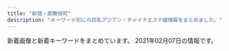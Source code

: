 ```yaml
---
title: "新宿・歌舞伎町"
description: "キーワード別にの巨乳アジアン・チャイナエステ嬢情報をまとめました。"
---
```


新着画像と新着キーワードをまとめています。
2021年02月07日の情報です。

<DmmAffiliateIns />
<KeywordTable
  shops={
    [
    {
        "url": "http://pure-resort.tyo.cm/",
        "img_links": [
            "http://pure-resort.tyo.cm/images/s_movie.png",
            "http://pure-resort.tyo.cm/images/line1.png",
            "http://pure-resort.tyo.cm/images/s_twitter.png",
            "http://pure-resort.tyo.cm/images/s_pick.png",
            "http://pure-resort.tyo.cm/photos/sites/79/2019/03/2019032513361053.jpg",
            "http://pure-resort.tyo.cm/photos/sites/79/2019/06/2019061515583771.jpg",
            "http://pure-resort.tyo.cm/images/news_bj3.png",
            "http://pure-resort.tyo.cm/photos/sites/79/2019/03/201903251336102.jpg",
            "http://pure-resort.tyo.cm/images/s_Staff.png",
            "http://pure-resort.tyo.cm/photos/sites/79/2019/08/2019082910403098.jpg",
            "http://pure-resort.tyo.cm/photos/sites/79/2019/02/2019021613425634.png",
            "http://pure-resort.tyo.cm/images/s_news.png",
            "http://pure-resort.tyo.cm/photos/sites/79/2020/01/2020012408381891.jpg",
            "http://pure-resort.tyo.cm/images/movie.jpg",
            "http://pure-resort.tyo.cm/photos/sites/79/2019/06/2019060310424416.jpg",
            "http://pure-resort.tyo.cm/images/s_face.png",
            "http://pure-resort.tyo.cm/images/s_Recruit.png",
            "http://pure-resort.tyo.cm/images/top.png",
            "http://pure-resort.tyo.cm/photos/sites/79/2019/03/2019032513361063.jpg",
            "http://pure-resort.tyo.cm/images/pure.png",
            "http://pure-resort.tyo.cm/images/s_Access.png",
            "http://pure-resort.tyo.cm/photos/sites/79/2018/12/2018120620512437.jpg",
            "http://pure-resort.tyo.cm/images/info_bj3.png",
            "http://pure-resort.tyo.cm/photos/sites/79/2018/12/2018120620510142.jpg",
            "http://pure-resort.tyo.cm/images/info_bj1.png",
            "http://pure-resort.tyo.cm/images/news_bj1.png",
            "http://pure-resort.tyo.cm/images/s_Room.png",
            "http://pure-resort.tyo.cm/photos/sites/79/2019/04/201904111031010.jpg",
            "http://pure-resort.tyo.cm/photos/sites/79/2019/03/2019032513361044.jpg",
            "http://pure-resort.tyo.cm/photos/sites/79/2019/02/2019021613471797.jpg",
            "http://pure-resort.tyo.cm/photos/sites/79/2019/01/2019011014121443.jpg",
            "http://pure-resort.tyo.cm/images/line.png",
            "http://pure-resort.tyo.cm/photos/sites/79/2019/10/2019100810264682.jpg",
            "http://pure-resort.tyo.cm/photos/sites/79/2018/12/2018120620515823.jpg",
            "http://pure-resort.tyo.cm/images/s_info.png",
            "http://pure-resort.tyo.cm/photos/sites/79/2018/12/2018120620533769.jpg",
            "http://pure-resort.tyo.cm/photos/sites/79/2019/05/2019052114301665.jpg",
            "http://pure-resort.tyo.cm/photos/sites/79/2020/02/2020020804143839.jpg",
            "http://pure-resort.tyo.cm/photos/sites/79/2020/01/2020013001414859.jpg",
            "http://pure-resort.tyo.cm/images/mobile.png",
            "http://pure-resort.tyo.cm/photos/sites/79/2019/11/2019110401242820.jpg"
        ],
        "name": "\u30d4\u30e5\u30a2\u30ea\u30be\u30fc\u30c8II",
        "keywords": {
            "85": 3,
            "92": 1,
            "E": 2,
            "96": 1,
            "88": 3,
            "98": 2,
            "94": 1,
            "84": 1,
            "C": 1,
            "90": 2,
            "F": 1,
            "D": 10,
            "89": 2,
            "86": 5
        },
        "station": "JR\u65b0\u5bbf\u99c5\u6771\u53e3"
    },
    {
        "name": "\u65b0\u5bbf\u6975\u4e0a\u30e1\u30f3\u30ba\u30a8\u30b9\u30c6",
        "url": "https://gokujo.iest.info/",
        "keywords": {
            "85": 42,
            "88": 26,
            "89": 65,
            "95": 34,
            "C": 56,
            "E": 149,
            "F": 107,
            "90": 66,
            "94": 61,
            "92": 18
        },
        "station": "JR\u65b0\u5bbf\u99c5",
        "img_links": [
            "https://gokujo.iest.info/images/sp_tit_info.jpg",
            "https://gokujo.iest.info/images/tit_pick.jpg",
            "https://gokujo.iest.info/photos/sites/3/2020/10/2020100614352927.jpg",
            "https://gokujo.iest.info/images/navbar-top.jpg",
            "https://gokujo.iest.info/images/side_mobile.jpg",
            "https://gokujo.iest.info/images/sp_tit_movie.jpg",
            "https://gokujo.iest.info/images/tit_face.jpg",
            "https://gokujo.iest.info/images/tit_link.jpg",
            "https://gokujo.iest.info/photos/sites/3/2020/10/2020100614352799.jpg",
            "https://gokujo.iest.info/photos/sites/3/2020/10/202010061435276.jpg",
            "https://gokujo.iest.info/images/room2_l.jpg",
            "https://gokujo.iest.info/images/sp_tit_link.jpg",
            "https://gokujo.iest.info/images/nav_link07.png",
            "https://gokujo.iest.info/images/nav_link08.png",
            "https://gokujo.iest.info/photos/sites/3/2020/10/2020100614352894.jpg",
            "https://gokujo.iest.info/images/sp_tit_twitter.jpg",
            "https://gokujo.iest.info/images/top.png",
            "https://gokujo.iest.info/photos/sites/3/2020/10/2020100614353025.jpg",
            "https://gokujo.iest.info/images/nav_link02.png",
            "https://gokujo.iest.info/images/room4_l.jpg",
            "https://gokujo.iest.info/photos/sites/3/2020/10/2020100614353293.jpg",
            "https://gokujo.iest.info/images/tit_staff.jpg",
            "https://gokujo.iest.info/images/nav_link04.png",
            "https://gokujo.iest.info/images/nav_link05.png",
            "https://gokujo.iest.info/photos/sites/3/2020/10/2020100614352922.jpg",
            "https://gokujo.iest.info/images/nav_link06.png",
            "https://gokujo.iest.info/photos/sites/3/2020/10/2020100614352832.jpg",
            "https://gokujo.iest.info/images/sp_tit_pick.jpg",
            "https://gokujo.iest.info/images/room3_l.jpg",
            "https://gokujo.iest.info/photos/sites/3/2020/10/2020100614353148.jpg",
            "https://gokujo.iest.info/photos/sites/3/2020/10/202010061435254.jpg",
            "https://gokujo.iest.info/images/nav_link01.png",
            "https://gokujo.iest.info/images/sp_tit_staff.jpg",
            "https://gokujo.iest.info/images/tit_info.jpg",
            "https://gokujo.iest.info/photos/sites/3/2020/10/2020100614352629.jpg",
            "https://gokujo.iest.info/images/nav_link03.png",
            "https://gokujo.iest.info/images/end.png",
            "https://gokujo.iest.info/images/sp_end.png",
            "https://gokujo.iest.info/images/tit_staff02.jpg",
            "https://gokujo.iest.info/photos/sites/3/2020/10/2020100614353044.jpg",
            "https://gokujo.iest.info/photos/sites/3/2020/10/2020100614353292.jpg",
            "https://gokujo.iest.info/images/room1_l.jpg",
            "https://gokujo.iest.info/photos/sites/3/2020/10/2020100614353122.jpg",
            "https://gokujo.iest.info/images/sp_tit_staff02.jpg"
        ]
    },
    {
        "keywords": {
            "D": 3,
            "86": 2
        },
        "img_links": [
            "http://ciretva.xyz/picture/room4.jpg",
            "http://ciretva.xyz/uploads/201021/1-201021155T02L.jpg",
            "http://ciretva.xyz/picture/pick.jpg",
            "http://ciretva.xyz/uploads/201021/1-201021155913C7.jpg",
            "http://ciretva.xyz/picture/room1.jpg",
            "http://ciretva.xyz/picture/room3.jpg",
            "http://ciretva.xyz/picture/face.jpg",
            "http://ciretva.xyz/uploads/201021/1-201021155Z4139.jpg",
            "http://ciretva.xyz/picture/s_staff.png",
            "http://ciretva.xyz/uploads/201021/1-201021155T9631.jpg",
            "http://ciretva.xyz/uploads/201021/1-201021155932238.jpg",
            "http://ciretva.xyz/picture/room2.jpg",
            "http://ciretva.xyz/uploads/201021/1-201021155925315.jpg",
            "http://ciretva.xyz/picture/top.jpg",
            "http://ciretva.xyz/picture/news.jpg",
            "http://ciretva.xyz/picture/face_bj1.png"
        ],
        "station": "\u897f\u6b66\u65b0\u5bbf\u99c5\u5317\u53e3",
        "url": "http://ciretva.xyz/",
        "name": "\u4f73\u7e01 \uff5e\u304b\u3048\u3093\uff5e"
    },
    {
        "url": "http://hi-msg.com/koyuki/",
        "name": "KOYUKI",
        "station": "JR\u65b0\u5bbf\u99c5\u6771\u53e3",
        "img_links": [
            "http://hi-msg.com/koyuki/img/t-3.png",
            "http://hi-msg.com/koyuki/img/english-t5.png",
            "http://hi-msg.com/koyuki/img/card.png",
            "http://hi-msg.com/koyuki/img/p-3-1.jpg",
            "http://hi-msg.com/koyuki/img/re.png",
            "http://hi-msg.com/koyuki/img/card-english.png",
            "http://hi-msg.com/koyuki/img/english-t6.png",
            "http://hi-msg.com/koyuki/img/p-4-1.jpg",
            "http://hi-msg.com/koyuki/img/english-t2.png",
            "http://hi-msg.com/koyuki/img/kanban4s.jpg",
            "http://hi-msg.com/koyuki/img/tel.png",
            "http://hi-msg.com/koyuki/img/p-7.jpg",
            "http://hi-msg.com/koyuki/img/p-3.jpg",
            "http://hi-msg.com/koyuki/img/t-2.png",
            "http://hi-msg.com/koyuki/img/p-2-1.jpg",
            "http://hi-msg.com/koyuki/img/p-6.jpg",
            "http://hi-msg.com/koyuki/img/tit.png",
            "http://hi-msg.com/koyuki/img/newstback.png",
            "http://hi-msg.com/koyuki/img/head.png",
            "http://hi-msg.com/koyuki/img/p-1.jpg",
            "http://hi-msg.com/koyuki/img/english-t3.png",
            "http://hi-msg.com/koyuki/img/p-6-1.jpg",
            "http://hi-msg.com/koyuki/img/p-11.jpg",
            "http://hi-msg.com/koyuki/img/p-2.jpg",
            "http://hi-msg.com/koyuki/img/p-0.jpg",
            "http://hi-msg.com/koyuki/img/p-5.jpg",
            "http://hi-msg.com/koyuki/img/t-1.png",
            "http://hi-msg.com/koyuki/img/p-7-1.jpg",
            "http://hi-msg.com/koyuki/img/botton.png",
            "http://hi-msg.com/koyuki/img/english-t4.png",
            "http://hi-msg.com/koyuki/img/kanban4.jpg",
            "http://hi-msg.com/koyuki/img/p-10.jpg",
            "http://hi-msg.com/koyuki/img/p-8-1.jpg",
            "http://hi-msg.com/koyuki/img/p-8.jpg",
            "http://hi-msg.com/koyuki/img/english-t1.png",
            "http://hi-msg.com/koyuki/img/p-9.jpg",
            "http://hi-msg.com/koyuki/img/p-4.jpg"
        ],
        "keywords": {
            "C": 8
        }
    },
    {
        "url": "http://sweety-est.tokyo/",
        "station": "JR\u65b0\u5bbf\u99c5\u897f\u53e3",
        "keywords": {
            "D": 2,
            "86": 14,
            "E": 8,
            "87": 2
        },
        "name": "sweet-\u30b9\u30a6\u30a3\u30fc\u30c8-",
        "img_links": [
            "http://sweety-est.tokyo/images/tit-sub5.jpg",
            "http://sweety-est.tokyo/images/tit-sub6.jpg",
            "http://sweety-est.tokyo/images/slider-img003.jpg",
            "http://sweety-est.tokyo/images/cg01.jpg",
            "http://sweety-est.tokyo/images/a5.jpg",
            "http://sweety-est.tokyo/images/a2.jpg",
            "http://sweety-est.tokyo/images/a1.jpg",
            "http://sweety-est.tokyo/images/a8.jpg",
            "http://sweety-est.tokyo/images/r3.jpg",
            "http://sweety-est.tokyo/images/m1.jpg",
            "http://sweety-est.tokyo/images/tit-sub4.jpg",
            "http://sweety-est.tokyo/images/a4.jpg",
            "http://sweety-est.tokyo/images/kan.jpg",
            "http://sweety-est.tokyo/images/r5.jpg",
            "http://sweety-est.tokyo/images/cg08.jpg",
            "http://sweety-est.tokyo/images/r4.jpg",
            "http://sweety-est.tokyo/images/tit-sub1.jpg",
            "http://sweety-est.tokyo/images/cg07.jpg",
            "http://sweety-est.tokyo/images/r1.jpg",
            "http://sweety-est.tokyo/images/qr.jpg",
            "http://sweety-est.tokyo/images/m2.jpg",
            "http://sweety-est.tokyo/images/r6.jpg",
            "http://sweety-est.tokyo/images/cg04.jpg",
            "http://sweety-est.tokyo/images/cg06.jpg",
            "http://sweety-est.tokyo/images/cg03.jpg",
            "http://sweety-est.tokyo/images/tit-sub2.jpg",
            "http://sweety-est.tokyo/images/r2.jpg",
            "http://sweety-est.tokyo/images/a3.jpg",
            "http://sweety-est.tokyo/images/m4.jpg",
            "http://sweety-est.tokyo/images/cg05.jpg",
            "http://sweety-est.tokyo/images/a7.jpg",
            "http://sweety-est.tokyo/images/b-tel.png",
            "http://sweety-est.tokyo/images/slider-img001.jpg",
            "http://sweety-est.tokyo/images/m3.jpg",
            "http://sweety-est.tokyo/images/tit-sub3.jpg",
            "http://sweety-est.tokyo/images/a6.jpg",
            "http://sweety-est.tokyo/images/slider-img002.jpg",
            "http://sweety-est.tokyo/images/sys.jpg",
            "http://sweety-est.tokyo/images/b-online.png",
            "http://sweety-est.tokyo/images/cg02.jpg",
            "http://sweety-est.tokyo/images/kan1.jpg",
            "http://sweety-est.tokyo/link/menlog.jpg"
        ]
    },
    {
        "url": "http://aroma-massage.red/",
        "station": "JR\u65b0\u5bbf\u99c5\u6771\u53e3",
        "keywords": {
            "D": 20,
            "E": 10
        },
        "img_links": [
            "http://aroma-massage.red/images/int.jpg",
            "http://aroma-massage.red/images/sta4.jpg",
            "http://aroma-massage.red/images/cg4.jpg",
            "http://aroma-massage.red/images/sta3.jpg",
            "http://aroma-massage.red/images/card.jpg",
            "http://aroma-massage.red/images/cg1.jpg",
            "http://aroma-massage.red/images/tm.png",
            "http://aroma-massage.red/images/kan.jpg",
            "http://aroma-massage.red/images/option.jpg",
            "http://aroma-massage.red/images/stal.jpg",
            "http://aroma-massage.red/images/sta2.jpg",
            "http://aroma-massage.red/images/sta6.jpg",
            "http://aroma-massage.red/images/toph.png",
            "http://aroma-massage.red/images/fbb.jpg",
            "http://aroma-massage.red/images/acb.jpg",
            "http://aroma-massage.red/images/cg3.jpg",
            "http://aroma-massage.red/images/cg6.jpg",
            "http://aroma-massage.red/images/sysl.jpg",
            "http://aroma-massage.red/images/cg2.jpg",
            "http://aroma-massage.red/images/nft.jpg",
            "http://aroma-massage.red/images/sta1.jpg",
            "http://aroma-massage.red/images/cg5.jpg",
            "http://aroma-massage.red/images/qr.jpg",
            "http://aroma-massage.red/images/sta5.jpg",
            "http://aroma-massage.red/images/creditcard.jpg",
            "http://aroma-massage.red/images/fbt.jpg"
        ],
        "name": "\u30c6\u30bb\u30e9-Tethera-"
    },
    {
        "keywords": {
            "C": 1
        },
        "name": "\u30af\u30ea\u30b9\u30bf\u30eb",
        "station": "JR\u65b0\u5bbf\u99c5\u6771\u53e3",
        "url": "http://crystal-est.net/",
        "img_links": [
            "http://crystal-est.net/uploads/crystal/2018/08/wechatimg49.jpeg",
            "http://crystal-est.net/uploads/crystal/2018/07/wechatimg26.jpeg",
            "http://ruby-es.com/uploads/rubyes/2017/02/img_info_04.png",
            "http://crystal-est.net/uploads/crystal/2017/03/r4.jpg",
            "http://crystal-est.net/uploads/crystal/2018/07/wechatimg30.jpeg",
            "http://crystal-est.net/uploads/crystal/2018/07/wechatimg31.jpeg",
            "http://crystal-est.net/uploads/crystal/2017/03/r2.jpg",
            "http://crystal-est.net/uploads/crystal/2017/03/btn_top_02.png",
            "http://crystal-est.net/uploads/crystal/2018/05/mayu1.jpeg",
            "http://crystal-est.net/uploads/crystal/2017/03/ruby6.png",
            "http://crystal-est.net/uploads/crystal/2017/03/subvisual_info.png",
            "http://ruby-es.com/uploads/rubyes/2017/02/img_info_05.png",
            "http://crystal-est.net/uploads/crystal/images/xing.png",
            "http://crystal-est.net/uploads/crystal/2017/03/bnr_side_032.png",
            "http://crystal-est.net/uploads/crystal/2017/03/btn_top_01.png",
            "http://crystal-est.net/uploads/crystal/images/p01.png",
            "http://crystal-est.net/uploads/crystal/2020/12/img_6830.jpg",
            "http://crystal-est.net/uploads/crystal/2017/03/treatment2.png",
            "http://ruby-es.com/uploads/rubyes/2017/02/img_info_06.png",
            "http://crystal-est.net/uploads/crystal/2020/12/img_6907.jpeg",
            "http://crystal-est.net/uploads/crystal/2018/08/wechatimg51.jpeg",
            "http://crystal-est.net/uploads/crystal/2017/03/subvisual_magazine1.png",
            "http://crystal-est.net/uploads/crystal/2017/04/web.png",
            "http://crystal-est.net/uploads/crystal/2017/03/r1.jpg",
            "http://crystal-est.net/uploads/crystal/2017/02/wifi.jpg",
            "http://crystal-est.net/uploads/crystal/2017/03/r3.jpg",
            "http://crystal-est.net/uploads/crystal/images/icon_flower.png",
            "http://crystal-est.net/uploads/crystal/2017/03/subvisual_enquete1.png",
            "http://crystal-est.net/uploads/crystal/2017/03/icon_flower.png",
            "http://crystal-est.net/uploads/crystal/2017/02/ameba.jpg",
            "http://ruby-es.com/uploads/rubyes/2017/02/img_info_02.png",
            "http://crystal-est.net/uploads/crystal/2018/07/wechatimg94.jpeg",
            "http://ruby-es.com/uploads/rubyes/2017/02/img_info_01.png",
            "http://crystal-est.net/uploads/crystal/2017/03/subvisual_reserve.png",
            "http://crystal-est.net/uploads/crystal/2017/04/bnr_side_01.png",
            "http://crystal-est.net/uploads/crystal/2017/04/leftmovie.png",
            "http://crystal-est.net/uploads/crystal/2020/12/img_6902.jpg",
            "http://crystal-est.net/uploads/crystal/2017/04/line2.png",
            "http://crystal-est.net/uploads/crystal/2017/03/subvisual_link.png",
            "http://crystal-est.net/uploads/crystal/2017/03/subvisual_qa.png",
            "http://crystal-est.net/uploads/crystal/images/no-photo.jpg",
            "http://crystal-est.net/uploads/crystal/2017/03/bnr_side_042.png",
            "http://crystal-est.net/uploads/crystal/2017/03/bnr_side_credit1.png",
            "http://crystal-est.net/uploads/crystal/images/subvisual_staff.png",
            "http://crystal-est.net/uploads/crystal/2017/03/subvisual_contact.png",
            "http://ruby-es.com/uploads/rubyes/2017/02/img_info_03.png",
            "http://crystal-est.net/uploads/crystal/2018/07/wechatimg125.jpeg",
            "http://crystal-est.net/uploads/crystal/2020/11/tel.jpg",
            "http://crystal-est.net/uploads/crystal/2017/07/yuyu2.jpeg",
            "http://crystal-est.net/uploads/crystal/2017/03/bnr_side_052.png",
            "http://crystal-est.net/uploads/crystal/2017/03/btn_top_03.png"
        ]
    },
    {
        "url": "https://aurora.iest.info/",
        "keywords": {
            "C": 385,
            "84": 275,
            "85": 275,
            "87": 128,
            "\u4e73": 36,
            "E": 183,
            "\u5de8\u4e73": 36,
            "86": 275
        },
        "name": "\u30aa\u30fc\u30ed\u30e9",
        "img_links": [
            "https://aurora.iest.info/photos/sites/13/2020/10/2020101018384481.jpeg",
            "https://aurora.iest.info/photos/sites/13/2020/11/2020110420084826.jpeg",
            "https://aurora.iest.info/photos/sites/13/2021/01/202101031920028.jpeg",
            "https://aurora.iest.info/photos/sites/13/2021/01/2021011317231918.jpeg",
            "https://aurora.iest.info/photos/sites/13/2021/01/2021011516351593.jpeg",
            "https://aurora.iest.info/images/room1.jpg",
            "https://aurora.iest.info/images/head_tel.png",
            "https://aurora.iest.info/photos/sites/13/2021/02/2021020517033067.jpeg",
            "https://aurora.iest.info/images/side_mobile.jpg",
            "https://aurora.iest.info/photos/sites/13/2021/01/2021011713121341.jpeg",
            "https://aurora.iest.info/photos/sites/13/2020/10/2020102421582718.jpeg",
            "https://aurora.iest.info/images/room2.jpg",
            "https://aurora.iest.info/images/info_sp.png",
            "https://aurora.iest.info/photos/sites/13/2020/09/2020090701592721.jpeg",
            "https://aurora.iest.info/photos/sites/13/2021/01/202101311719059.jpeg",
            "https://aurora.iest.info/photos/sites/13/2021/01/2021011420031078.jpeg",
            "https://aurora.iest.info/photos/sites/13/2020/12/2020122916203593.jpeg",
            "https://aurora.iest.info/photos/sites/13/2020/10/2020100900362277.jpeg",
            "https://aurora.iest.info/images/room4.jpg",
            "https://aurora.iest.info/photos/sites/13/2021/01/2021011317502475.jpeg",
            "https://aurora.iest.info/images/room3.jpg",
            "https://aurora.iest.info/photos/sites/13/2020/12/2020122614062046.jpeg",
            "https://aurora.iest.info/photos/sites/13/2020/11/2020111207401521.jpeg",
            "https://aurora.iest.info/photos/sites/13/2020/12/2020122614271778.jpeg",
            "https://aurora.iest.info/photos/sites/13/2020/12/2020122614542669.jpeg"
        ],
        "station": "JR\u65b0\u5bbf\u99c5\u6771\u53e3\u30fb\u6b4c\u821e\u4f0e\u753a"
    },
    {
        "img_links": [
            "http://aes-aroma.com/img/ttl_staff.png",
            "http://aes-aroma.com/staff/nana/01.jpg",
            "http://aes-aroma.com/img/ttl_pickup.png",
            "http://aes-aroma.com/img/ttl_tnew.png",
            "http://aes-aroma.com/staff/haru/01.jpg",
            "http://aes-aroma.com/staff/mimi/01.jpg",
            "http://aes-aroma.com/staff/yoko/02.jpg",
            "http://aes-aroma.com/staff/miki/01.jpg",
            "http://aes-aroma.com/i/files/homeimg.jpg",
            "http://aes-aroma.com/staff/yoko/01.jpg",
            "http://aes-aroma.com/staff/kaori/01.jpg",
            "http://aes-aroma.com/staff/ai/01.jpg",
            "http://aes-aroma.com/img/ttl_mobile.png",
            "http://aes-aroma.com/pic/head.png",
            "http://aes-aroma.com/img/ttl_rec.png",
            "http://aes-aroma.com/staff/koko/01.jpg"
        ],
        "station": "JR\u65b0\u5bbf\u99c5\u5357\u53e3",
        "name": "\u7652\u3057\u306e\u5bbf",
        "keywords": {
            "C": 17
        },
        "url": "http://aes-aroma.com/"
    },
    {
        "img_links": [
            "https://mens-esthe.xyz/staff/miki-l1.jpg",
            "https://mens-esthe.xyz/staff/rina-l1.jpg",
            "https://mens-esthe.xyz/staff/moe-l1.jpg",
            "https://mens-esthe.xyz/images/clear.png",
            "https://mens-esthe.xyz/icon/facebook.png",
            "https://mens-esthe.xyz/staff/nami-l1.jpg",
            "https://mens-esthe.xyz/room/room-l3.jpg",
            "https://mens-esthe.xyz/icon/twitter.png",
            "https://mens-esthe.xyz/room/room-l6.jpg",
            "https://mens-esthe.xyz/staff/miki-s1.jpg",
            "https://mens-esthe.xyz/images/esthe3.jpg",
            "https://mens-esthe.xyz/staff/kana-s1.jpg",
            "https://mens-esthe.xyz/staff/kana-l1.jpg",
            "https://mens-esthe.xyz/staff/natsumi-top.jpg",
            "https://inage-mensesthe.com/link/relaku_salon.jpg",
            "https://mens-esthe.xyz/staff/rina-top.jpg",
            "https://mens-esthe.xyz/staff/moe-top.jpg",
            "https://mens-esthe.xyz/staff/nami-top.jpg",
            "https://mens-esthe.xyz/images/qrcode.png",
            "https://mens-esthe.xyz/images/esthe4.jpg",
            "https://inage-mensesthe.com/icon/facebook.png",
            "https://mens-esthe.xyz/images/esthe2.jpg",
            "https://inage-mensesthe.com/icon/twitter.png",
            "https://mens-esthe.xyz/footer/footer-line.png",
            "https://mens-esthe.xyz/staff/nami-s1.jpg",
            "https://mens-esthe.xyz/icon/yelp.png",
            "https://mens-esthe.xyz/staff/moe-s1.jpg",
            "https://mens-esthe.xyz/footer/footer-tel.png",
            "https://inage-mensesthe.com/icon/line.png",
            "https://mens-esthe.xyz/room/room-l1.jpg",
            "https://mens-esthe.xyz/room/room-l2.jpg",
            "https://mens-esthe.xyz/staff/kana-top.jpg",
            "https://mens-esthe.xyz/room/room-l4.jpg",
            "https://mens-esthe.xyz/staff/rina-s1.jpg",
            "https://inage-mensesthe.com/icon/yelp.png",
            "https://mens-esthe.xyz/images/main-sp.jpg",
            "https://mens-esthe.xyz/staff/miki-top.jpg",
            "https://mens-esthe.xyz/footer/footer-staff.png",
            "https://mens-esthe.xyz/staff/natsumi-l1.jpg",
            "https://mens-esthe.xyz/room/room-l5.jpg",
            "https://mens-esthe.xyz/room/room-l7.jpg",
            "https://mens-esthe.xyz/images/main1.jpg",
            "https://mens-esthe.xyz/images/header3.png",
            "https://mens-esthe.xyz/images/esthe1.jpg",
            "https://mens-esthe.xyz/room/room-l8.jpg",
            "https://mens-esthe.xyz/icon/line.png",
            "https://mens-esthe.xyz/staff/natsumi-s1.jpg"
        ],
        "station": "JR\u65b0\u5bbf\u99c5\u6771\u5357\u53e3",
        "url": "https://mens-esthe.xyz/",
        "name": "\u30b8\u30e5\u30ea\u30a2\u30f3",
        "keywords": {
            "88": 7,
            "85": 7,
            "D": 28,
            "86": 28
        }
    },
    {
        "keywords": {
            "87": 14,
            "86": 14,
            "85": 14,
            "E": 14,
            "D": 28
        },
        "url": "http://yurali.oks.bz/",
        "station": "JR\u65b0\u5bbf\u99c5\u897f\u53e3",
        "img_links": [
            "http://yurali.oks.bz/images/mobile.jpg",
            "http://yurali.oks.bz/images/room2.jpg",
            "http://yurali.oks.bz/images/acc3.jpg",
            "http://yurali.oks.bz/images/kanban.jpg",
            "http://yurali.oks.bz/photos/sites/48/2020/09/202009080934129.jpg",
            "http://yurali.oks.bz/images/line.jpg",
            "http://yurali.oks.bz/photos/sites/48/2020/09/2020090809341490.jpg",
            "http://yurali.oks.bz/images/acc2.jpg",
            "http://yurali.oks.bz/photos/sites/48/2020/09/2020090809341126.jpg",
            "http://yurali.oks.bz/images/s_new.png",
            "http://yurali.oks.bz/images/room3.jpg",
            "http://yurali.oks.bz/images/right.jpg",
            "http://yurali.oks.bz/photos/sites/48/2020/09/2020090809340917.jpg",
            "http://yurali.oks.bz/images/acc1.jpg",
            "http://yurali.oks.bz/images/room4.jpg",
            "http://yurali.oks.bz/images/content.jpg",
            "http://yurali.oks.bz/images/acc4.jpg",
            "http://yurali.oks.bz/images/top.jpg",
            "http://yurali.oks.bz/images/s3.jpg",
            "http://yurali.oks.bz/images/s4.jpg",
            "http://yurali.oks.bz/photos/sites/48/2020/09/2020090809341067.jpg",
            "http://yurali.oks.bz/photos/sites/48/2020/06/2020063002493351.jpg",
            "http://yurali.oks.bz/images/room1.jpg",
            "http://yurali.oks.bz/images/s2.jpg",
            "http://yurali.oks.bz/images/s1.jpg"
        ],
        "name": "\u6c17\u697d"
    },
    {
        "station": "JR\u65b0\u5bbf\u99c5\u6771\u53e3",
        "name": "\u5915\u9727 \u3086\u3046\u304e\u308a",
        "img_links": [
            "https://shinjuku-mensesthe.com/images/flower.png",
            "https://shinjuku-mensesthe.com/2020/01/23/miki-s1.jpg",
            "https://shinjuku-mensesthe.com/room/room-l2.jpg",
            "https://shinjuku-mensesthe.com/icon/yelp.png",
            "https://shinjuku-mensesthe.com/icon/line.png",
            "https://scdn.line-apps.com/n/line_add_friends/btn/ja.png",
            "https://shinjuku-mensesthe.com/massage/2020/08/16/riri-s1.jpg",
            "https://shinjuku-mensesthe.com/images/top2.jpg",
            "https://shinjuku-mensesthe.com/staff/yume-l1.jpg",
            "https://shinjuku-mensesthe.com/massage/2020/10/05/yuki-s1.jpg",
            "https://shinjuku-mensesthe.com/staff/yukari-l1.jpg",
            "https://shinjuku-mensesthe.com/room/room-l4.jpg",
            "https://shinjuku-mensesthe.com/massage/2020/10/21/risa-s1.jpg",
            "https://shinjuku-mensesthe.com/massage/2020/09/14/hana-s1.jpg",
            "https://shinjuku-mensesthe.com/button/home.png",
            "https://shinjuku-mensesthe.com/link/mens-esthe.png",
            "https://shinjuku-mensesthe.com/icon/facebook.png",
            "https://shinjuku-mensesthe.com/staff/yukari-s1.jpg",
            "https://shinjuku-mensesthe.com/staff/arisa-s1.jpg",
            "https://shinjuku-mensesthe.com/images/main-top.jpg",
            "https://shinjuku-mensesthe.com/icon/twitter.png",
            "https://shinjuku-mensesthe.com/staff/arisa-l1.jpg",
            "https://shinjuku-mensesthe.com/massage/2021/02/02/%E5%90%8D%E7%A7%B0%E6%9C%AA%E8%A8%AD%E5%AE%9A-2.jpg",
            "https://shinjuku-mensesthe.com/images/footer-l.png",
            "https://shinjuku-mensesthe.com/room/room-l3.jpg",
            "https://shinjuku-mensesthe.com/button/blog.png",
            "https://shinjuku-mensesthe.com/images/qrcode.png",
            "https://shinjuku-mensesthe.com/images/camp.png",
            "https://shinjuku-mensesthe.com/images/main-sp.jpg",
            "https://shinjuku-mensesthe.com/massage/2020/07/31/ai-s2.jpg",
            "https://shinjuku-mensesthe.com/massage/2020/07/31/covit19.jpg",
            "https://shinjuku-mensesthe.com/2020/01/23/sakura-s1.jpg",
            "https://shinjuku-mensesthe.com/images/footer-r.png",
            "https://shinjuku-mensesthe.com/menu/staff.png",
            "https://shinjuku-mensesthe.com/menu/blog.png",
            "https://shinjuku-mensesthe.com/images/top3.jpg",
            "https://shinjuku-mensesthe.com/images/main-small.jpg",
            "https://shinjuku-mensesthe.com/staff/shiori-s1.jpg",
            "https://shinjuku-mensesthe.com/staff/yume-s1.jpg",
            "https://shinjuku-mensesthe.com/images/clear.png",
            "https://shinjuku-mensesthe.com/button/staff.png",
            "https://shinjuku-mensesthe.com/images/header3.png",
            "https://shinjuku-mensesthe.com/2019/12/15/sayuri-s2.jpg",
            "https://shinjuku-mensesthe.com/menu/info.png",
            "https://shinjuku-mensesthe.com/images/top1.jpg",
            "https://shinjuku-mensesthe.com/room/room-l1.jpg",
            "https://shinjuku-mensesthe.com/staff/kana-l1.jpg",
            "https://shinjuku-mensesthe.com/menu/home.png",
            "https://shinjuku-mensesthe.com/staff/kana-s1.jpg"
        ],
        "keywords": {
            "F": 1
        },
        "url": "https://shinjuku-mensesthe.com/"
    },
    {
        "url": "http://fairy.este88.com/",
        "keywords": {},
        "name": "fairy\u30d5\u30a7\u30a2\u30ea\u30fc",
        "station": "\u897f\u6b66\u65b0\u5bbf\u99c5\u5317\u53e3",
        "img_links": [
            "http://fairy.este88.com/gals/nnana1.jpg",
            "http://fairy.este88.com/images/r01.jpg",
            "http://fairy.este88.com/img/kixyoko1.jpg",
            "http://fairy.este88.com/images/r04.jpg",
            "http://fairy.este88.com/images/kaori1.jpg",
            "http://fairy.este88.com/images/kixyoko1.jpg",
            "http://fairy.este88.com/img/momo1.jpg",
            "http://fairy.este88.com/img/koyuki1.jpg",
            "http://fairy.este88.com/img/kaori1.jpg",
            "http://fairy.este88.com/img/mika1.jpg",
            "http://fairy.este88.com/images/r02.jpg",
            "http://fairy.este88.com/gals/koko1.jpg",
            "http://fairy.este88.com/gals/risa1.jpg",
            "http://fairy.este88.com/images/mika1.jpg",
            "http://fairy.este88.com/gals/sayuri1.jpg",
            "http://fairy.este88.com/images/momo1.jpg",
            "http://fairy.este88.com/images/ph1.jpg",
            "http://fairy.este88.com/images/koyuki1.jpg"
        ]
    },
    {
        "keywords": {
            "C": 8
        },
        "url": "http://in-esthe.com/relair/",
        "name": "RELAIR \uff5e\u30ea\u30ec\u30a2\uff5e",
        "img_links": [
            "http://in-esthe.com/relair/img/english-t5.png",
            "http://in-esthe.com/relair/img/p-3-1.jpg",
            "http://in-esthe.com/relair/img/fla2.png",
            "http://in-esthe.com/relair/img/head.png",
            "http://in-esthe.com/relair/img/fla1.png",
            "http://in-esthe.com/relair/img/t-2.png",
            "http://in-esthe.com/relair/img/p-9.jpg",
            "http://in-esthe.com/relair/img/twitter.png",
            "http://in-esthe.com/relair/img/p-7.jpg",
            "http://in-esthe.com/relair/img/p-8.jpg",
            "http://in-esthe.com/relair/img/p-3.jpg",
            "http://in-esthe.com/relair/img/english-t2.png",
            "http://in-esthe.com/relair/img/fla.png",
            "http://in-esthe.com/relair/img/tel.png",
            "http://in-esthe.com/relair/img/p-1-1.jpg",
            "http://in-esthe.com/relair/img/p-2.jpg",
            "http://in-esthe.com/relair/img/t-3.png",
            "http://in-esthe.com/relair/img/card-english.png",
            "http://in-esthe.com/relair/img/p-1.jpg",
            "http://in-esthe.com/relair/img/t-1.png",
            "http://in-esthe.com/relair/img/english-t3.png",
            "http://in-esthe.com/relair/img/english-t6.png",
            "http://in-esthe.com/relair/img/kanban4.jpg",
            "http://in-esthe.com/relair/img/botton.png",
            "http://in-esthe.com/relair/img/english-t4.png",
            "http://in-esthe.com/relair/img/english-t1.png",
            "http://in-esthe.com/relair/img/p-0.jpg",
            "http://in-esthe.com/relair/img/re.png",
            "http://in-esthe.com/relair/img/newstback.png",
            "http://in-esthe.com/relair/img/s-1.jpg"
        ],
        "station": "\u65b0\u5bbf\u897f\u53e3\u99c5D5\u51fa\u53e3"
    },
    {
        "station": "JR\u65b0\u5bbf\u99c5\u897f\u53e3",
        "keywords": {},
        "url": "http://fairy-girl.work/",
        "name": "Fairy Girl",
        "img_links": [
            "http://fairy-girl.work/staff/hitomi.jpg",
            "http://fairy-girl.work/images/sys2.jpg",
            "http://fairy-girl.work/staff/rika.jpg",
            "http://fairy-girl.work/images/line.png",
            "http://fairy-girl.work/images/6.jpg",
            "http://fairy-girl.work/staff/misa.jpg",
            "http://fairy-girl.work/img/hitomi1.jpg",
            "http://fairy-girl.work/images/2.jpg",
            "http://fairy-girl.work/images/staff_t.jpg",
            "http://fairy-girl.work/staff/rina.jpg",
            "http://fairy-girl.work/images/10.jpg",
            "http://fairy-girl.work/img/rika1.jpg",
            "http://fairy-girl.work/img/eri2.jpg",
            "http://fairy-girl.work/images/8.jpg",
            "http://fairy-girl.work/img/mari1.jpg",
            "http://fairy-girl.work/images/1.jpg",
            "http://fairy-girl.work/images/int2.jpg",
            "http://fairy-girl.work/images/mobile.jpg",
            "http://fairy-girl.work/images/3.jpg",
            "http://fairy-girl.work/img/rina1.jpg",
            "http://fairy-girl.work/images/int1.jpg",
            "http://fairy-girl.work/staff/yuyu.jpg",
            "http://fairy-girl.work/images/bana0404_4.png",
            "http://fairy-girl.work/images/7.jpg",
            "http://fairy-girl.work/img/yuki1.jpg",
            "http://fairy-girl.work/img/kiki1.jpg",
            "http://fairy-girl.work/images/9.jpg",
            "http://fairy-girl.work/images/12.jpg",
            "http://fairy-girl.work/images/11.jpg",
            "http://fairy-girl.work/img/rara1.jpg",
            "http://fairy-girl.work/img/kiki2.jpg",
            "http://fairy-girl.work/img/misa1.jpg",
            "http://fairy-girl.work/images/ac1.jpg",
            "http://fairy-girl.work/img/kana1.jpg",
            "http://fairy-girl.work/staff/kana.jpg",
            "http://fairy-girl.work/staff/kiki.jpg",
            "http://fairy-girl.work/images/interior_t.jpg",
            "http://fairy-girl.work/images/5.jpg",
            "http://fairy-girl.work/images/news.jpg",
            "http://fairy-girl.work/staff/rara.jpg",
            "http://fairy-girl.work/img/eri1.jpg",
            "http://fairy-girl.work/staff/mari.jpg",
            "http://fairy-girl.work/images/sys1.jpg",
            "http://fairy-girl.work/img/yuyu1.jpg",
            "http://fairy-girl.work/images/ac2.jpg",
            "http://fairy-girl.work/staff/eri.jpg",
            "http://fairy-girl.work/staff/yuki.jpg",
            "http://fairy-girl.work/images/tr.jpg"
        ]
    },
    {
        "keywords": {
            "E": 1,
            "D": 8,
            "88": 4,
            "F": 1,
            "87": 2,
            "90": 2,
            "89": 1,
            "86": 2,
            "C": 1
        },
        "name": "CLEAR-\u30af\u30ea\u30a2-",
        "url": "http://clear-es.net/",
        "station": "\u897f\u6b66\u65b0\u5bbf\u99c5\u5317\u53e3",
        "img_links": [
            "http://clear-es.net/images/index_14.jpg",
            "http://clear-es.net/images/index_11.jpg",
            "http://clear-es.net/yamituki-n/uploads/images/mika03s.jpg",
            "http://clear-es.net/images/index_10.jpg",
            "http://clear-es.net/uploads/22c8968348a9acc2dfc9ab0aecb09c27.jpg",
            "http://clear-es.net/uploads/f426bd85a8f6a9eac87e55b2d44c4bd5.jpg",
            "http://clear-es.net/images/index_02.jpg",
            "http://clear-es.net/images/index_04.jpg",
            "http://clear-es.net/images/index_20.jpg",
            "http://clear-es.net/uploads/09bdd5637edec4bfa3d47a7e9874640b.jpg",
            "http://clear-es.net/uploads/c1f6d0346f5cb109ac62c21a58c7deff.jpg",
            "http://clear-es.net/yamituki-n/uploads/images/rena02.jpg",
            "http://clear-es.net/yamituki-n/uploads/images/rena01.jpg",
            "http://clear-es.net/images/koko_1.jpg",
            "http://clear-es.net/images/girls_03.jpg",
            "http://clear-es.net/images/index_25.jpg",
            "http://clear-es.net/images/index_18.jpg",
            "http://clear-es.net/uploads/10299154955d10c3b815a5638a35a934.jpg",
            "http://clear-es.net/images/index_12.jpg",
            "http://clear-es.net/images/girls_11.jpg",
            "http://clear-es.net/images/index_21.jpg",
            "http://clear-es.net/images/index_24.jpg",
            "http://clear-es.net/uploads/deba56537604611ac3b8da004b92d809.jpg",
            "http://clear-es.net/images/index_23.jpg",
            "http://clear-es.net/images/index_19.jpg",
            "http://clear-es.net/uploads/e1133a4ba0f8c81f9d272f5793bda380.jpg",
            "http://clear-es.net/yamituki-n/uploads/images/yui01.jpg",
            "http://clear-es.net/yamituki-n/uploads/images/mmexport1576417470781.jpg",
            "http://clear-es.net/images/index_05.jpg",
            "http://clear-es.net/images/index_28.jpg",
            "http://clear-es.net/images/index_09.jpg",
            "http://clear-es.net/uploads/cec0ed392fe00d8e3ff867c0625809e6.jpg",
            "http://clear-es.net/images/index_08.jpg",
            "http://clear-es.net/images/service_11.jpg",
            "http://clear-es.net/my_work/images/pic1.png",
            "http://clear-es.net/uploads/2aa97908694153fb149943f0b8445352.jpg",
            "http://clear-es.net/images/girls_13.jpg",
            "http://clear-es.net/images/index_27.jpg",
            "http://clear-es.net/images/index_07.jpg",
            "http://clear-es.net/uploads/7553669390f1cc93427a4f6ad33b4668.jpg",
            "http://clear-es.net/uploads/a62d7f24a5b9a4fd5aeef678eb24ef4b.jpg",
            "http://clear-es.net/images/index_06.jpg",
            "http://clear-es.net/images/index_26.jpg",
            "http://clear-es.net/images/index_03.jpg",
            "http://clear-es.net/yamituki-n/uploads/images/juri01s.jpg",
            "http://clear-es.net/images/index_13.jpg",
            "http://clear-es.net/images/index_17.jpg",
            "http://clear-es.net/images/index_28_01.jpg",
            "http://clear-es.net/uploads/97eb17743f96fd7f0551aab0bedd5e6f.jpg",
            "http://clear-es.net/images/gallery_11.jpg",
            "http://clear-es.net/images/index_15.jpg",
            "http://clear-es.net/images/index_01.jpg"
        ]
    },
    {
        "station": "\u65b0\u5bbf\u4e09\u4e01\u76ee\u99c5E1\u51fa\u53e3",
        "url": "http://sakura-relax.net/",
        "name": "\u697d\u697d-\u30e9\u30af\u30e9\u30af-",
        "img_links": [
            "http://sakura-relax.net/link/menlog.jpg",
            "http://sakura-relax.net/images/qrc.png",
            "http://sakura-relax.net/images/cg03.jpg",
            "http://sakura-relax.net/images/cg06.jpg",
            "http://sakura-relax.net/images/tel.png",
            "http://sakura-relax.net/images/top-img01.png",
            "http://sakura-relax.net/images/kan.jpg",
            "http://sakura-relax.net/images/top-img02.png",
            "http://sakura-relax.net/images/cg07.jpg",
            "http://sakura-relax.net/images/cg04.jpg"
        ],
        "keywords": {
            "85": 4,
            "87": 8,
            "E": 8,
            "C": 8,
            "86": 4
        }
    },
    {
        "url": "https://www.hagoromo.tokyo/",
        "station": "JR\u65b0\u5bbf\u99c5\u6771\u53e3\u30fb\u6b4c\u821e\u4f0e\u753a",
        "keywords": {},
        "name": "\u7fbd\u8863\uff5e\u306f\u3054\u308d\u3082\uff5e",
        "img_links": [
            "https://static.wixstatic.com/media/1f1430_5b6db55133674387b978465361d1f5af~mv2.jpg",
            "https://static.wixstatic.com/media/1f1430_f16ba939f42f47d688a43ba736f9d100~mv2.jpg",
            "https://static.wixstatic.com/media/1f1430_4b2c5243bdbe40858057386a16dce231~mv2.png",
            "https://static.wixstatic.com/media/1f1430_04f93cdec45f4c4e8d0fa69dc26b3e38~mv2.jpg",
            "https://static.wixstatic.com/media/1f1430_f4c9cbbcc36c44f1a8be8eb3138b0b46~mv2.jpg",
            "https://static.wixstatic.com/media/1f1430_e5113a1a86b8410db0438745823a2d2c~mv2.png",
            "https://static.wixstatic.com/media/1f1430_4ef445c14af547ffb085a4c73252e22c~mv2.jpg",
            "https://static.wixstatic.com/media/1f1430_27c850c6656448c68b705e2a69f8d3e0~mv2.png",
            "https://static.wixstatic.com/media/1f1430_2511e8409a39492bab1eeffd58a5eb1f~mv2.jpg",
            "https://static.wixstatic.com/media/1f1430_704c1cfac22b4288a4aaa588c496ab40~mv2.jpg",
            "https://static.wixstatic.com/media/1f1430_8e7ae52f03b14e31be6ff7b1038f2896~mv2.jpg",
            "https://static.wixstatic.com/media/1f1430_d26df1a13af049c9a7afeac5e58c5323~mv2.jpg",
            "https://static.wixstatic.com/media/1f1430_b6622178bf9c45a68912520b4b2de175~mv2.png",
            "https://static.wixstatic.com/media/1f1430_c48456140f404f1eb9a47dfd01d1d032~mv2.jpg",
            "https://static.wixstatic.com/media/1f1430_c572ee153c0c46e096e6301fe82e2f11~mv2.jpg",
            "https://static.wixstatic.com/media/1f1430_890ca68d29e04e7a8c96e4198a653ed3~mv2.jpg",
            "https://static.wixstatic.com/media/1f1430_7ff5719c25b243d18c7fb6db890677f9~mv2.jpg",
            "https://static.wixstatic.com/media/1f1430_d824a82ebc40424facf31978d80b293b~mv2.png",
            "https://static.wixstatic.com/media/1f1430_d0a7ae614e0b423886aa6d1beca9a87a~mv2.jpg",
            "https://static.wixstatic.com/media/1f1430_0ea86bd4429f44fa96f0a1277a1c2d6e~mv2.jpg",
            "https://static.wixstatic.com/media/1f1430_f8b09777e1a6414b8cb281db6e6fd8e4~mv2.jpg",
            "https://static.wixstatic.com/media/1f1430_e11d2a49cf1a4130a10a3e09053a46fc~mv2.png",
            "https://static.wixstatic.com/media/1f1430_184f66b9eb914c26b47be78d54152284~mv2.jpg"
        ]
    }
]
}
/>
<DmmAffiliateScript />
